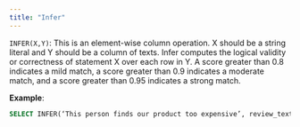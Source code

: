 ```yaml
---
title: "Infer"
---
```


`INFER(X,Y)`: This is an element-wise column operation. X should be a string
literal and Y should be a column of texts. Infer computes the logical validity
or correctness of statement X over each row in Y. A score greater than 0.8
indicates a mild match, a score greater than 0.9 indicates a moderate match, and
a score greater than 0.95 indicates a strong match.

**Example**:

```sql
SELECT INFER(‘This person finds our product too expensive’, review_text) FROM product_reviews_table;
```
